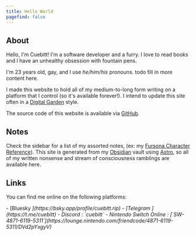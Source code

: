 ```yaml
---
title: Hello World
pagefind: false
---
```



<div class="overflow-auto">

## About

<span class="float-left size-1/3 !m-2">
	<AttributedImage image={gallery[8]} load={"eager"} />
</span>

Hello, I'm Cuebitt! I'm a software developer and a furry. I love to read books and I have an unhealthy obsession with fountain pens.

I'm 23 years old, gay, and I use *he/him/his* pronouns. todo fill in more content here.

I made this website to hold all of my medium-to-long form writing on a platform that I control (so it's available forever!). I intend to update this site often in a [Digital Garden](https://maggieappleton.com/garden-history) style.

The source code of this website is available via [GitHub](https://github.com/cuebitt/cuebitt.rip).

</div>

## Notes

Check the sidebar for a list of my assorted notes, (ex: my [Fursona Character Reference](/characters/indigo)).
This site is generated from my [Obsidian](https://obsidian.md) vault using [Astro](https://astro.build), so all
of my written nonsense and stream of consciousness ramblings are available here.

## Links

You can find me online on the following platforms:

<div class="*:list-disc *:list-inside">
- [Bluesky <i class="icon-[fa6-brands--bluesky] align-middle" />](https://bsky.app/profile/cuebitt.rip)
- [Telegram <i class="icon-[fa6-brands--telegram] align-middle" />](https://t.me/cuebitt)
- Discord <i class="icon-[fa6-brands--discord] align-middle" />: `cuebitt`
- Nintendo Switch Online <i class="icon-[mdi--nintendo-switch] align-middle"/>: [`SW-4871-6119-5311`](https://lounge.nintendo.com/friendcode/4871-6119-5311/DVd2pYxgyV)
</div>